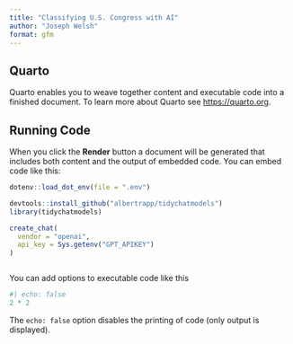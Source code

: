 ```yaml
---
title: "Classifying U.S. Congress with AI"
author: "Joseph Welsh"
format: gfm
---
```


## Quarto

Quarto enables you to weave together content and executable code into a finished document. To learn more about Quarto see <https://quarto.org>.

## Running Code

When you click the **Render** button a document will be generated that includes both content and the output of embedded code. You can embed code like this:

```r

dotenv::load_dot_env(file = ".env")

devtools::install_github("albertrapp/tidychatmodels")
library(tidychatmodels)

create_chat(
  vendor = "openai",
  api_key = Sys.getenv("GPT_APIKEY")
)



```

You can add options to executable code like this 

```r
#| echo: false
2 * 2
```

The `echo: false` option disables the printing of code (only output is displayed).
